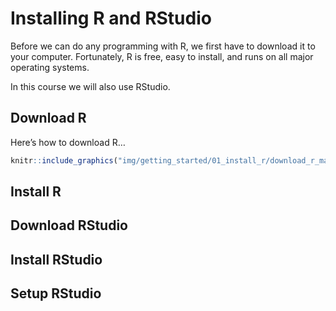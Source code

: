 # Installing R and RStudio

Before we can do any programming with R, we first have to download it to your computer. Fortunately, R is free, easy to install, and runs on all major operating systems. 

In this course we will also use RStudio.

## Download R

Here's how to download R...

```r
knitr::include_graphics("img/getting_started/01_install_r/download_r_mac.gif")
```


## Install R

## Download RStudio

## Install RStudio

## Setup RStudio